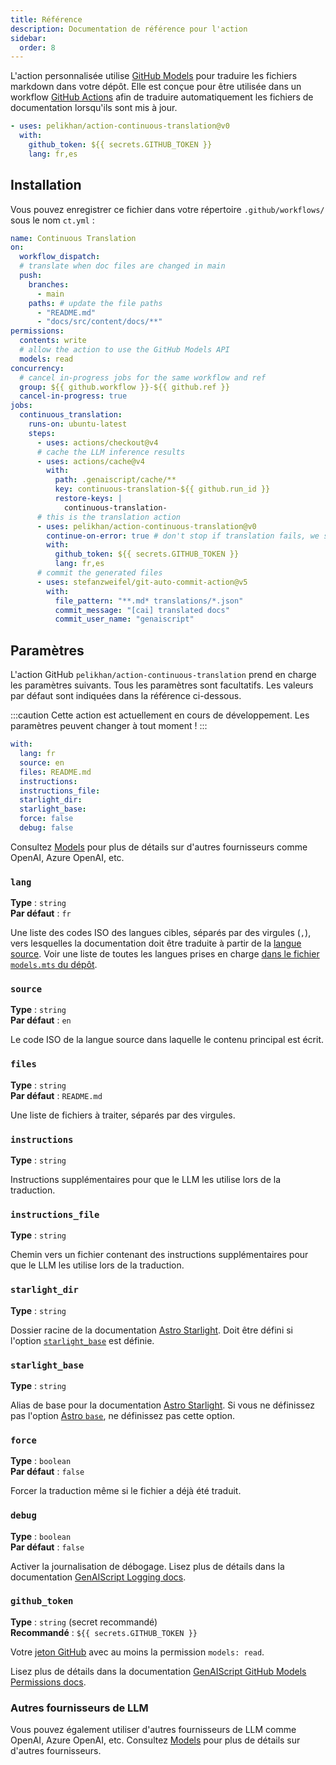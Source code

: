 ```yaml
---
title: Référence
description: Documentation de référence pour l'action
sidebar:
  order: 8
---
```


L'action personnalisée utilise [GitHub Models](https://github.com/models) pour traduire les fichiers markdown dans votre dépôt.
Elle est conçue pour être utilisée dans un workflow [GitHub Actions](https://docs.github.com/en/actions) afin de traduire automatiquement les fichiers de documentation lorsqu'ils sont mis à jour.

```yaml title=".github/workflows/ct.yml"
- uses: pelikhan/action-continuous-translation@v0
  with:
    github_token: ${{ secrets.GITHUB_TOKEN }}
    lang: fr,es
```

## Installation

Vous pouvez enregistrer ce fichier dans votre répertoire `.github/workflows/` sous le nom `ct.yml` :

```yaml title=".github/workflows/ct.yml" wrap
name: Continuous Translation
on:
  workflow_dispatch:
  # translate when doc files are changed in main
  push:
    branches:
      - main
    paths: # update the file paths
      - "README.md"
      - "docs/src/content/docs/**"
permissions:
  contents: write
  # allow the action to use the GitHub Models API
  models: read
concurrency:
  # cancel in-progress jobs for the same workflow and ref
  group: ${{ github.workflow }}-${{ github.ref }}
  cancel-in-progress: true
jobs:
  continuous_translation:
    runs-on: ubuntu-latest
    steps:
      - uses: actions/checkout@v4
      # cache the LLM inference results
      - uses: actions/cache@v4
        with:
          path: .genaiscript/cache/**
          key: continuous-translation-${{ github.run_id }}
          restore-keys: |
            continuous-translation-
      # this is the translation action
      - uses: pelikhan/action-continuous-translation@v0
        continue-on-error: true # don't stop if translation fails, we still need to store the cache
        with:
          github_token: ${{ secrets.GITHUB_TOKEN }}
          lang: fr,es
      # commit the generated files
      - uses: stefanzweifel/git-auto-commit-action@v5
        with:
          file_pattern: "**.md* translations/*.json"
          commit_message: "[cai] translated docs"
          commit_user_name: "genaiscript"
```

## Paramètres

L'action GitHub `pelikhan/action-continuous-translation` prend en charge les paramètres suivants.
Tous les paramètres sont facultatifs.
Les valeurs par défaut sont indiquées dans la référence ci-dessous.

:::caution
Cette action est actuellement en cours de développement. Les paramètres peuvent changer à tout moment !
:::

```yaml
with:
  lang: fr
  source: en
  files: README.md
  instructions:
  instructions_file:
  starlight_dir:
  starlight_base:
  force: false
  debug: false
```

Consultez [Models](../../reference/models/) pour plus de détails sur d'autres fournisseurs comme OpenAI, Azure OpenAI, etc.

### `lang`

**Type** : `string`\
**Par défaut** : `fr`

Une liste des codes ISO des langues cibles, séparés par des virgules (`,`), vers lesquelles la documentation doit être traduite à partir de la [langue source](#source).
Voir une liste de toutes les langues prises en charge [dans le fichier `models.mts` du dépôt](https://github.com/pelikhan/action-continuous-translation/blob/main/genaisrc/src/models.mts).

### `source`

**Type** : `string`\
**Par défaut** : `en`

Le code ISO de la langue source dans laquelle le contenu principal est écrit.

### `files`

**Type** : `string`\
**Par défaut** : `README.md`

Une liste de fichiers à traiter, séparés par des virgules.

### `instructions`

**Type** : `string`

Instructions supplémentaires pour que le LLM les utilise lors de la traduction.

### `instructions_file`

**Type** : `string`

Chemin vers un fichier contenant des instructions supplémentaires pour que le LLM les utilise lors de la traduction.

### `starlight_dir`

**Type** : `string`

Dossier racine de la documentation [Astro Starlight](../../reference/astro-starlight/).
Doit être défini si l'option [`starlight_base`](#starlight_base) est définie.

### `starlight_base`

**Type** : `string`

Alias de base pour la documentation [Astro Starlight](../../reference/astro-starlight/).
Si vous ne définissez pas l'option [Astro `base`](https://docs.astro.build/en/reference/configuration-reference/#base), ne définissez pas cette option.

### `force`

**Type** : `boolean`\
**Par défaut** : `false`

Forcer la traduction même si le fichier a déjà été traduit.

### `debug`

**Type** : `boolean`\
**Par défaut** : `false`

Activer la journalisation de débogage.
Lisez plus de détails dans la documentation [GenAIScript Logging docs](https://microsoft.github.io/genaiscript/reference/scripts/logging/).

### `github_token`

**Type** : `string` (secret recommandé)\
**Recommandé** : `${{ secrets.GITHUB_TOKEN }}`

Votre [jeton GitHub](https://github.com/settings/tokens) avec au moins la permission `models: read`.

Lisez plus de détails dans la documentation [GenAIScript GitHub Models Permissions docs](https://microsoft.github.io/genaiscript/reference/github-actions/#github-models-permissions).

### Autres fournisseurs de LLM

Vous pouvez également utiliser d'autres fournisseurs de LLM comme OpenAI, Azure OpenAI, etc.
Consultez [Models](../../reference/models/) pour plus de détails sur d'autres fournisseurs.
